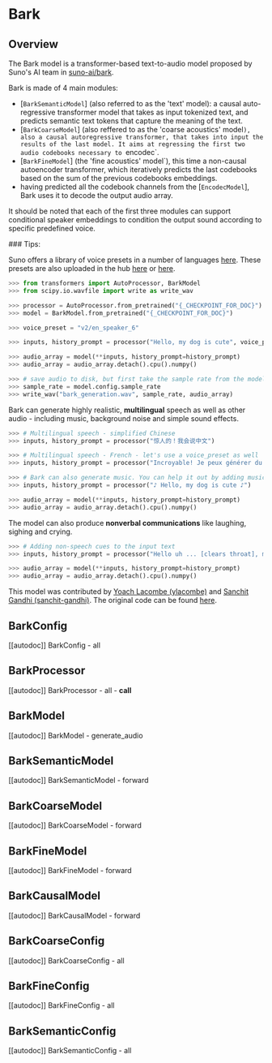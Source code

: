 <!--Copyright 2023 The HuggingFace Team. All rights reserved.

Licensed under the Apache License, Version 2.0 (the "License"); you may not use this file except in compliance with
the License. You may obtain a copy of the License at

http://www.apache.org/licenses/LICENSE-2.0

Unless required by applicable law or agreed to in writing, software distributed under the License is distributed on
an "AS IS" BASIS, WITHOUT WARRANTIES OR CONDITIONS OF ANY KIND, either express or implied. See the License for the
specific language governing permissions and limitations under the License.
-->

# Bark

## Overview

The Bark model is a transformer-based text-to-audio model proposed by Suno's AI team in [suno-ai/bark](https://github.com/suno-ai/bark). 


Bark is made of 4 main modules:

- [`BarkSemanticModel`] (also referred to as the 'text' model): a causal auto-regressive transformer model that takes as input tokenized text, and predicts semantic text tokens that capture the meaning of the text.
- [`BarkCoarseModel`] (also reffered to as the 'coarse acoustics' model`), also a causal autoregressive transformer, that takes into input the results of the last model. It aims at regressing the first two audio codebooks necessary to `encodec`.
- [`BarkFineModel`] (the 'fine acoustics' model`), this time a non-causal autoencoder transformer, which iteratively predicts the last codebooks based on the sum of the previous codebooks embeddings.
- having predicted all the codebook channels from the [`EncodecModel`], Bark uses it to decode the output audio array.

It should be noted that each of the first three modules can support conditional speaker embeddings to condition the output sound according to specific predefined voice.


<Tip>
### Tips:

Suno offers a library of voice presets in a number of languages [here](https://suno-ai.notion.site/8b8e8749ed514b0cbf3f699013548683?v=bc67cff786b04b50b3ceb756fd05f68c).
These presets are also uploaded in the hub [here](https://huggingface.co/ylacombe/bark-small/tree/main/speaker_embeddings) or [here](https://huggingface.co/ylacombe/bark-large/tree/main/speaker_embeddings).

```python
>>> from transformers import AutoProcessor, BarkModel
>>> from scipy.io.wavfile import write as write_wav

>>> processor = AutoProcessor.from_pretrained("{_CHECKPOINT_FOR_DOC}")
>>> model = BarkModel.from_pretrained("{_CHECKPOINT_FOR_DOC}")

>>> voice_preset = "v2/en_speaker_6"

>>> inputs, history_prompt = processor("Hello, my dog is cute", voice_preset=voice_preset)

>>> audio_array = model(**inputs, history_prompt=history_prompt)
>>> audio_array = audio_array.detach().cpu().numpy()

>>> # save audio to disk, but first take the sample rate from the model config
>>> sample_rate = model.config.sample_rate
>>> write_wav("bark_generation.wav", sample_rate, audio_array)
```

Bark can generate highly realistic, **multilingual** speech as well as other audio - including music, background noise and simple sound effects. 

```python
>>> # Multilingual speech - simplified Chinese
>>> inputs, history_prompt = processor("惊人的！我会说中文")

>>> # Multilingual speech - French - let's use a voice_preset as well
>>> inputs, history_prompt = processor("Incroyable! Je peux générer du son.", voice_preset="fr_speaker_5")

>>> # Bark can also generate music. You can help it out by adding music notes around your lyrics.
>>> inputs, history_prompt = processor("♪ Hello, my dog is cute ♪")

>>> audio_array = model(**inputs, history_prompt=history_prompt)
>>> audio_array = audio_array.detach().cpu().numpy()
```

The model can also produce **nonverbal communications** like laughing, sighing and crying.


```python
>>> # Adding non-speech cues to the input text
>>> inputs, history_prompt = processor("Hello uh ... [clears throat], my dog is cute [laughter]")

>>> audio_array = model(**inputs, history_prompt=history_prompt)
>>> audio_array = audio_array.detach().cpu().numpy()
```

</Tip>

This model was contributed by [Yoach Lacombe (ylacombe)](https://huggingface.co/ylacombe) and [Sanchit Gandhi (sanchit-gandhi)](https://github.com/sanchit-gandhi).
The original code can be found [here](https://github.com/suno-ai/bark).


## BarkConfig

[[autodoc]] BarkConfig
    - all

## BarkProcessor

[[autodoc]] BarkProcessor
    - all
    - __call__

## BarkModel

[[autodoc]] BarkModel
    - generate_audio

## BarkSemanticModel

[[autodoc]] BarkSemanticModel
    - forward

## BarkCoarseModel

[[autodoc]] BarkCoarseModel
    - forward

## BarkFineModel

[[autodoc]] BarkFineModel
    - forward

## BarkCausalModel

[[autodoc]] BarkCausalModel
    - forward

## BarkCoarseConfig

[[autodoc]] BarkCoarseConfig
    - all

## BarkFineConfig

[[autodoc]] BarkFineConfig
    - all

## BarkSemanticConfig

[[autodoc]] BarkSemanticConfig
    - all

